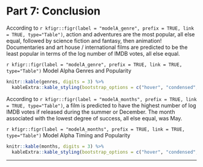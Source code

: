 # Part 7: Conclusion

According to `r kfigr::figr(label = "modelA_genre", prefix = TRUE, link = TRUE, type="Table")`, action and adventures are the most popular, all else equal, followed by science fiction and fantasy, then animation!  Documentaries and art house / international films are predicted to be the least popular in terms of the log number of IMDB votes, all else equal. 

`r kfigr::figr(label = "modelA_genre", prefix = TRUE, link = TRUE, type="Table")` Model Alpha Genres and Popularity
```r
knitr::kable(genres, digits = 3) %>%
  kableExtra::kable_styling(bootstrap_options = c("hover", "condensed", "responsive"), full_width = T, position = "center")
```

According to `r kfigr::figr(label = "modelA_months", prefix = TRUE, link = TRUE, type="Table")`, a film is predicted to have the highest number of log IMDB votes if released during the summer or December. The month associated with the lowest degree of success, all else equal, was May.  

`r kfigr::figr(label = "modelA_months", prefix = TRUE, link = TRUE, type="Table")` Model Alpha Timing and Popularity
```r
knitr::kable(months, digits = 3) %>%
  kableExtra::kable_styling(bootstrap_options = c("hover", "condensed", "responsive"), full_width = T, position = "center")
```


* * *

